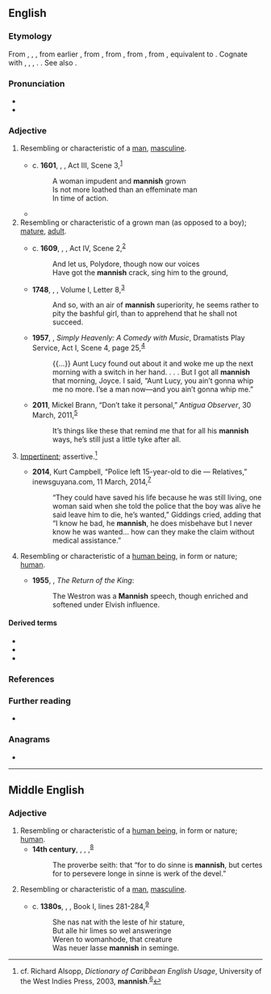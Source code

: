 ==English==

===Etymology===
From {{inh|en|enm|mannish}}, {{m|enm|mannisshe}}, {{m|enm|mannysh}}, from earlier {{m|enm|mennish|t=human", also "humanity, mankind}}, from {{inh|en|ang|mennisċ|t=human, natural, humane", also "mankind, human race}}, from {{inh|en|gem-pro|*manniskaz|t=human}}, from {{der|en|gem-pro|*mann-|t=man, human, person}}, from {{der|en|ine-pro|*man-|t=man}}, equivalent to {{af|en|man|-ish}}. Cognate with {{cog|osx|mens|t=human}}, {{cog|goh|Mensch|t=human being}}, {{cog|non|menneske|t=human}}, {{cog|is|manneskja|t=person, human being}}. {{doublet|en|mennish}}. See also {{l|en|man}}.

===Pronunciation===
* {{IPA|en|/ˈmænɪʃ/}}
* {{rhymes|ænɪʃ|lang=en}}

===Adjective===
{{en-adj}}

# {{lb|en|of a woman}} Resembling or characteristic of a [[man]], [[masculine]]. {{defdate|from 16th c. (from 14th c. in Middle English)}}
#: {{syn|en|butch|masculine|unladylike}}
#* c. '''1601''', {{w|William Shakespeare}}, ''{{w|Troilus and Cressida}}'', Act III, Scene 3,<sup>[http://www.opensourceshakespeare.org/views/plays/play_view.php?WorkID=troilus&Scope=entire&pleasewait=1&msg=pl]</sup>
#*: A woman impudent and '''mannish''' grown
#*: Is not more loathed than an effeminate man
#*: In time of action.
#* {{quote-book|en|author=Radclyffe Hall|authorlink=Radclyffe Hall|chapter=7|title={{w|The Well of Loneliness}}|location=London|publisher={{w|Jonathan Cape}}|year=1928|oclc=5359892|location2=New York, N.Y.|publisher2=[[w:Pascal Covici|Covici Friede Publishers]]|year2=October 1932|section2=book 1, section 1|page2=68|pageurl2=https://archive.org/details/wellofloneliness00hall/page/68/mode/1up|oclc2=872643730|passage=She detested the look of herself in large goggles, detested being forced to tie on her hat, detested the heavy, '''mannish''' coat of rough tweed that Sir Philip insisted she must wear when motoring.}}
# Resembling or characteristic of a grown man (as opposed to a boy); [[mature]], [[adult]]. {{defdate|from 16th c.}}
#: {{syn|en|manly|grown up}}
#* c. '''1609''', {{w|William Shakespeare}}, ''{{w|Cymbeline}}'', Act IV, Scene 2,<sup>[http://www.opensourceshakespeare.org/views/plays/play_view.php?WorkID=cymbeline&Scope=entire&pleasewait=1&msg=pl]</sup>
#*: And let us, Polydore, though now our voices
#*: Have got the '''mannish''' crack, sing him to the ground,
#* '''1748''', {{w|Samuel Richardson}}, ''{{w|Clarissa}}'', Volume I, Letter 8,<sup>[http://www.gutenberg.org/files/9296/9296-h/9296-h.htm]</sup>
#*: And so, with an air of '''mannish''' superiority, he seems rather to pity the bashful girl, than to apprehend that he shall not succeed.
#* '''1957''', {{w|Langston Hughes}}, ''Simply Heavenly: A Comedy with Music'', Dramatists Play Service, Act I, Scene 4, page 25,<sup>[https://books.google.ca/books?id=K6yY9OCGE6oC&printsec=frontcover#v=onepage&q&f=false]</sup>
#*: {{...}} Aunt Lucy found out about it and woke me up the next morning with a switch in her hand. . . . But I got all '''mannish''' that morning, Joyce. I said, “Aunt Lucy, you ain’t gonna whip me no more. I’se a man now—and you ain’t gonna whip me.”
#* '''2011''', Mickel Brann, “Don’t take it personal,” ''Antigua Observer'', 30 March, 2011,<sup>[http://antiguaobserver.com/don%E2%80%99t-take-it-personal/]</sup>
#*: It’s things like these that remind me that for all his '''mannish''' ways, he’s still just a little tyke after all.
# {{lb|en|Caribbean|Guyana}} [[impertinent|Impertinent]]; assertive.<ref>cf. Richard Alsopp, ''Dictionary of Caribbean English Usage'', University of the West Indies Press, 2003, '''mannish'''.<sup>[https://books.google.ca/books?id=PmvSk13sIc0C&printsec=frontcover]</sup></ref> {{defdate|from 19th c.}}
#* '''2014''', Kurt Campbell, “Police left 15-year-old to die — Relatives,” inewsguyana.com, 11 March, 2014,<sup>[http://www.inewsguyana.com/police-left-15-year-old-to-die-relatives/]</sup>
#*: “They could have saved his life because he was still living, one woman said when she told the police that the boy was alive he said leave him to die, he’s wanted,” Giddings cried, adding that “I know he bad, he '''mannish''', he does misbehave but I never know he was wanted… how can they make the claim without medical assistance.”
# {{lb|en|archaic}} Resembling or characteristic of a [[human being]], in form or nature; [[human]]. {{defdate|from 16th c. (from 9th c. in Anglo-Saxon)}}
#* '''1955''', {{w|JRR Tolkien}}, ''The Return of the King'':
#*: The Westron was a '''Mannish''' speech, though enriched and softened under Elvish influence.

====Derived terms====
* {{l|en|mannishly}}
* {{l|en|mannishness}}
* {{l|en|mannish water}}

===References===
<references />

===Further reading===
* {{R:OneLook}}

===Anagrams===
* {{anagrams|en|a=ahimnns|Hinmans}}

----

==Middle English==

===Adjective===
{{head|enm|adjective}}

# Resembling or characteristic of a [[human being]], in form or nature; [[human]].
#* '''14th century''', {{w|Geoffrey Chaucer}}, ''{{w|Canterbury Tales}}'', {{w|The Tale of Melibee}},<sup>[http://www.gutenberg.org/files/22120/22120-h/22120-h.htm]</sup>
#*: The proverbe seith: that “for to do sinne is '''mannish''', but certes for to persevere longe in sinne is werk of the devel.”
# {{lb|enm|of a woman}} Resembling or characteristic of a [[man]], [[masculine]]. {{defdate|from 14th c.}}
#* c. '''1380s''', {{w|Geoffrey Chaucer}}, ''{{w|Troilus and Criseyde}}'', Book I, lines 281-284,<sup>[http://www.gutenberg.org/files/257/257-h/257-h.htm]</sup>
#*: She nas nat with the leste of hir stature,
#*: But alle hir limes so wel answeringe
#*: Weren to womanhode, that creature
#*: Was neuer lasse '''mannish''' in seminge.